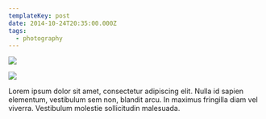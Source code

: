 ```yaml
---
templateKey: post
date: 2014-10-24T20:35:00.000Z
tags:
  - photography
---
```

![](../../static/assets/20141024-IMG_0626.jpg)

![](../../static/assets/20141024-IMG_0629.jpg)

Lorem ipsum dolor sit amet, consectetur adipiscing elit. Nulla id sapien elementum, vestibulum sem non, blandit arcu. In maximus fringilla diam vel viverra. Vestibulum molestie sollicitudin malesuada.
